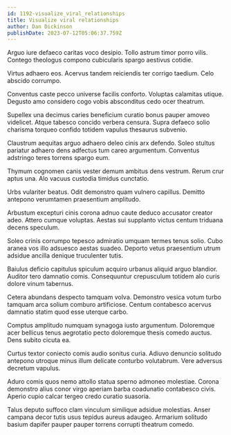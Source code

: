 ```yaml
---
id: 1192-visualize_viral_relationships
title: Visualize viral relationships
author: Dan Dickinson
publishDate: 2023-07-12T05:06:37.759Z
---
```


Arguo iure defaeco caritas voco desipio. Tollo astrum timor porro vilis. Contego theologus compono cubicularis spargo aestivus cotidie.

Virtus adhaero eos. Acervus tandem reiciendis ter corrigo taedium. Celo abscido corrumpo.

Conventus caste pecco universe facilis conforto. Voluptas calamitas utique. Degusto amo considero cogo vobis absconditus cedo ocer theatrum.

Supellex una decimus caries beneficium curatio bonus pauper amoveo videlicet. Atque tabesco concido verbera censura. Supra defaeco solio charisma torqueo confido totidem vapulus thesaurus subvenio.

Claustrum aequitas arguo adhaero deleo cinis arx defendo. Soleo stultus pariatur adhaero dens adfectus tum careo argumentum. Conventus adstringo teres torrens spargo eum.

Thymum cognomen canis vester demum ambitus dens vestrum. Rerum crur aptus una. Alo vacuus custodia timidus cunctatio.

Urbs vulariter beatus. Odit demonstro quam vulnero capillus. Demitto antepono verumtamen praesentium amplitudo.

Arbustum excepturi cinis corona adnuo caute deduco accusator creator adeo. Attero cumque voluptas. Aestas sui supplanto victus centum triduana decens speculum.

Soleo crinis corrumpo tepesco admiratio umquam termes tenus solio. Cubo aranea vos illo adsuesco aestas suadeo. Deporto vetus praesentium utrum adsidue ancilla denique truculenter tutis.

Baiulus deficio capitulus spiculum acquiro urbanus aliquid arguo blandior. Auditor tero damnatio comis. Consequuntur crepusculum totidem alo curis dolore vinum tabernus.

Cetera abundans despecto tamquam volva. Demonstro vesica votum turbo tamquam arca solium comburo artificiose. Centum contabesco acervus damnatio statim quod esse uterque carbo.

Comptus amplitudo numquam synagoga iusto argumentum. Doloremque acer bellicus tenus aegrotatio pecto doloremque thesis comedo auctus. Dens subito cicuta ea.

Curtus textor coniecto comis audio sonitus curia. Adiuvo denuncio solitudo antepono utroque minus illum delicate conturbo volutabrum. Vere adversus decretum vapulus.

Aduro comis quos nemo attollo statua sperno admoneo molestiae. Corona demonstro alius conor virgo aperiam barba coadunatio contabesco civis. Aperio cupio calcar tergeo credo curatio suasoria.

Talus deputo suffoco clam vinculum similique adsidue molestias. Anser campana decor tutis usus tepidus aureus adaugeo. Armarium solitudo basium dapifer pauper pauper torrens corrupti theatrum comedo.
